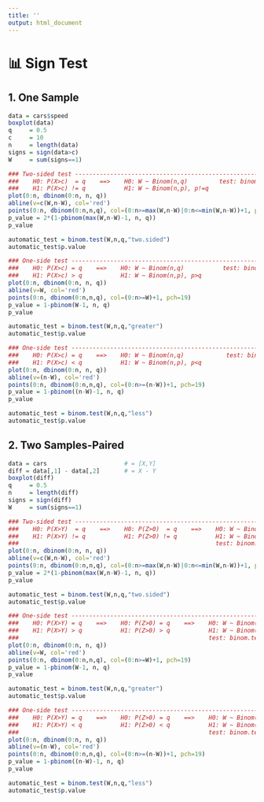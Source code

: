 ```yaml
---
title: ''
output: html_document
---
```


# 📊 **Sign Test**

## **1.** One Sample
```r
data = cars$speed
boxplot(data)
q     = 0.5
c     = 10
n     = length(data)
signs = sign(data>c)
W     = sum(signs==1)

### Two-sided test ------------------------------------------------------------------------
###    H0: P(X>c)  = q    ==>    H0: W ~ Binom(n,q)         test: binom.test(W,n,q,"two.sided")
###    H1: P(X>c) != q           H1: W ~ Binom(n,p), p!=q      
plot(0:n, dbinom(0:n, n, q))
abline(v=c(W,n-W), col='red')
points(0:n, dbinom(0:n,n,q), col=(0:n>=max(W,n-W)|0:n<=min(W,n-W))+1, pch=19)
p_value = 2*(1-pbinom(max(W,n-W)-1, n, q))
p_value

automatic_test = binom.test(W,n,q,"two.sided")
automatic_test$p.value

### One-side test -------------------------------------------------------------------------
###    H0: P(X>c) = q    ==>    H0: W ~ Binom(n,q)           test: binom.test(W,n,q,"greater")
###    H1: P(X>c) > q           H1: W ~ Binom(n,p), p>q 
plot(0:n, dbinom(0:n, n, q))
abline(v=W, col='red')
points(0:n, dbinom(0:n,n,q), col=(0:n>=W)+1, pch=19)
p_value = 1-pbinom(W-1, n, q)
p_value

automatic_test = binom.test(W,n,q,"greater")
automatic_test$p.value

### One-side test -------------------------------------------------------------------------
###    H0: P(X>c) = q    ==>    H0: W ~ Binom(n,q)            test: binom.test(W,n,q,"less")
###    H1: P(X>c) < q           H1: W ~ Binom(n,p), p<q 
plot(0:n, dbinom(0:n, n, q))
abline(v=(n-W), col='red')
points(0:n, dbinom(0:n,n,q), col=(0:n>=(n-W))+1, pch=19)
p_value = 1-pbinom((n-W)-1, n, q)
p_value

automatic_test = binom.test(W,n,q,"less")
automatic_test$p.value
```

## **2.** Two Samples-Paired
```r

data = cars                      # = [X,Y]
diff = data[,1] - data[,2]       # = X - Y
boxplot(diff)
q     = 0.5
n     = length(diff)
signs = sign(diff)
W     = sum(signs==1)

### Two-sided test ------------------------------------------------------------------------
###    H0: P(X>Y)  = q    ==>    H0: P(Z>0)  = q    ==>    H0: W ~ Binom(n,q)
###    H1: P(X>Y) != q           H1: P(Z>0) != q           H1: W ~ Binom(n,p), p!=q
###                                                        test: binom.test(W,n,q,"two.sided")
plot(0:n, dbinom(0:n, n, q))
abline(v=c(W,n-W), col='red')
points(0:n, dbinom(0:n,n,q), col=(0:n>=max(W,n-W)|0:n<=min(W,n-W))+1, pch=19)
p_value = 2*(1-pbinom(max(W,n-W)-1, n, q))
p_value

automatic_test = binom.test(W,n,q,"two.sided")
automatic_test$p.value

### One-side test -------------------------------------------------------------------------
###    H0: P(X>Y) = q    ==>    H0: P(Z>0) = q    ==>    H0: W ~ Binom(n,q)
###    H1: P(X>Y) > q           H1: P(Z>0) > q           H1: W ~ Binom(n,p), p>q
###                                                      test: binom.test(W,n,q,"greater")
plot(0:n, dbinom(0:n, n, q))
abline(v=W, col='red')
points(0:n, dbinom(0:n,n,q), col=(0:n>=W)+1, pch=19)
p_value = 1-pbinom(W-1, n, q)
p_value

automatic_test = binom.test(W,n,q,"greater")
automatic_test$p.value

### One-side test -------------------------------------------------------------------------
###    H0: P(X>Y) = q    ==>    H0: P(Z>0) = q    ==>    H0: W ~ Binom(n,q)
###    H1: P(X>Y) < q           H1: P(Z>0) < q           H1: W ~ Binom(n,p), p<q
###                                                      test: binom.test(W,n,q,"less")
plot(0:n, dbinom(0:n, n, q))
abline(v=(n-W), col='red')
points(0:n, dbinom(0:n,n,q), col=(0:n>=(n-W))+1, pch=19)
p_value = 1-pbinom((n-W)-1, n, q)
p_value

automatic_test = binom.test(W,n,q,"less")
automatic_test$p.value
```


